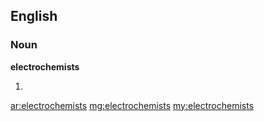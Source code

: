 ==English==

===Noun===
'''electrochemists'''

# {{plural of|[[electrochemist]]}}

[[ar:electrochemists]]
[[mg:electrochemists]]
[[my:electrochemists]]